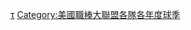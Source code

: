 {{Navbox with columns
|name    = 2009年美國職棒大聯盟各隊球季
|title   = [[2009年美國職棒大聯盟球季|2009年美國職棒大聯盟]]各隊球季
|state = {{{state|autocollapse}}}
|listclass = hlist
|fullwidth = true
|colwidth = 50%

|col1 = {{Navbox|child
 |group1 = [[美國聯盟]]東區
 |list1 =
* {{le|2009年巴爾的摩金鶯隊球季|2009 Baltimore Orioles season|巴爾的摩金鶯隊}}
* {{le|2009年波士頓紅襪隊球季|2009 Boston Red Sox season|波士頓紅襪隊}}
* [[2009年紐約洋基隊球季|紐約洋基隊]]
* {{le|2009年坦帕灣光芒隊球季|2009 Tampa Bay Rays season|坦帕灣光芒隊}}
* {{le|2009年多倫多藍鳥隊球季|2009 Toronto Blue Jays season|多倫多藍鳥隊}}
 |group2 = [[美國聯盟]]中區
 |list2 =
* {{le|2009年芝加哥白襪隊球季|2009 Chicago White Sox season|芝加哥白襪隊}}
* {{le|2009年克里夫蘭印地安人隊球季|2009 Cleveland Indians season|克里夫蘭印地安人隊}}
* {{le|2009年底特律老虎隊球季|2009 Detroit Tigers season|底特律老虎隊}}
* {{le|2009年堪薩斯市皇家隊球季|2009 Kansas City Royals season|堪薩斯市皇家隊}}
* {{le|2009年明尼蘇達雙城隊球季|2009 Minnesota Twins season|明尼蘇達雙城隊}}
 |group3 = [[美國聯盟]]西區
 |list3 =
* {{le|2009年洛杉磯天使隊球季|2009 Los Angeles Angels season|洛杉磯天使隊}}
* {{le|2009年奧克蘭運動家隊球季|2009 Oakland Athletics season|奧克蘭運動家隊}}
* {{le|2009年西雅圖水手隊球季|2009 Seattle Mariners season|西雅圖水手隊}}
* {{le|2009年德州遊騎兵隊球季|2009 Texas Rangers season|德州遊騎兵隊}}
}}

|col2 = {{Navbox|child
 |group1 = [[國家聯盟]]東區
 |list1 =
* {{le|2009年亞特蘭大勇士隊球季|2009 Atlanta Braves season|亞特蘭大勇士隊}}
* {{le|2009年邁阿密馬林魚隊球季|2009 Miami Marlins season|邁阿密馬林魚隊}}
* {{le|2009年紐約大都會隊球季|2009 New York Mets season|紐約大都會隊}}
* [[2009年費城費城人隊球季|費城費城人隊]]
* {{le|2009年華盛頓國民隊球季|2009 Washington Nationals season|華盛頓國民隊}}
 |group2 = [[國家聯盟]]中區
 |list2 =
* {{le|2009年芝加哥小熊隊球季|2009 Chicago Cubs season|芝加哥小熊隊}}
* {{le|2009年辛辛那提紅人隊球季|2009 Cincinnati Reds season|辛辛那提紅人隊}}
* {{le|2009年休士頓太空人隊球季|2009 Houston Astros season|休士頓太空人隊}}
* {{le|2009年密爾瓦基釀酒人隊球季|2009 Milwaukee Brewers season|密爾瓦基釀酒人隊}}
* {{le|2009年匹茲堡海盜隊球季|2009 Pittsburgh Pirates season|匹茲堡海盜隊}}
* {{le|2009年聖路易紅雀隊球季|2009 St. Louis Cardinals season|聖路易紅雀隊}}
 |group3 = [[國家聯盟]]西區
 |list3 =
* {{le|2009年亞利桑那響尾蛇隊球季|2009 Arizona Diamondbacks season|亞利桑那響尾蛇隊}}
* {{le|2009年科羅拉多落磯隊球季|2009 Colorado Rockies season|科羅拉多落磯隊}}
* {{le|2009年洛杉磯道奇隊球季|2009 Los Angeles Dodgers season|洛杉磯道奇隊}}
* {{le|2009年聖地牙哥教士隊球季|2009 San Diego Padres season|聖地牙哥教士隊}}
* {{le|2009年舊金山巨人隊球季|2009 San Francisco Giants season|舊金山巨人隊}}
}}

|belowclass = hlist
|below  =
* [[2009年美國職棒大聯盟選秀|2009年選秀會]]
* [[2009年美國職棒大聯盟全明星賽|2009年全明星賽]]
* [[2009年美國職棒大聯盟球季#季後賽|季後賽]]
** [[2009年美國聯盟中區封王決勝加賽]]
** [[2009年世界大賽]]
}}<noinclude>
{{collapsible option}}
[[Category:2009年美國職棒大聯盟各隊球季|τ]]
[[Category:美國職棒大聯盟各隊各年度球季]]
</noinclude>